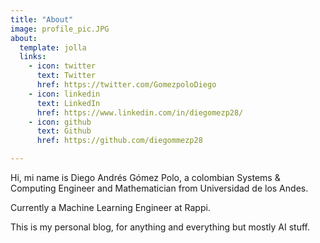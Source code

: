 ```yaml
---
title: "About"
image: profile_pic.JPG
about:
  template: jolla
  links:
    - icon: twitter
      text: Twitter
      href: https://twitter.com/GomezpoloDiego
    - icon: linkedin
      text: LinkedIn
      href: https://www.linkedin.com/in/diegomezp28/
    - icon: github
      text: Github
      href: https://github.com/diegommezp28

---
```


Hi, mi name is Diego Andrés Gómez Polo, a colombian Systems & Computing Engineer and Mathematician from Universidad de los Andes. 

Currently a Machine Learning Engineer at Rappi.

This is my personal blog, for anything and everything but mostly AI stuff. 
